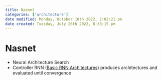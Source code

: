```yaml
---
title: Nasnet
categories: ['architecture']
date modified: Monday, October 10th 2022, 2:02:21 pm
date created: Tuesday, July 26th 2022, 8:33:15 pm
---
```


# Nasnet
- Neural Architecture Search
- Controller RNN ([Basic RNN Architectures](Basic%20RNN%20Architectures.qmd)) produces architectures and evaluated until convergence




